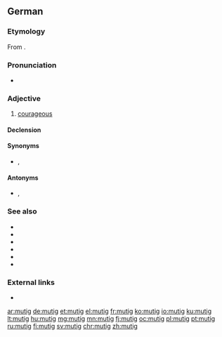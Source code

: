 ==German==

===Etymology===
From {{affix|de|Mut|-ig}}.

===Pronunciation===
* {{IPA|/ˈmuːtɪç/|lang=de}}

===Adjective===
{{de-adj|er|sten}}

# [[courageous]]

====Declension====
{{de-decl-adj|mutig|mutiger|mutigst}}

====Synonyms====
* {{l|de|couragiert}}, {{l|de|tapfer}}

====Antonyms====
* {{l|de|ängstlich}}, {{l|de|feige}}

===See also===
* {{l|de|fett}}
* {{l|de|fortschrittlich}}
* {{l|de|hervorgehoben}}
* {{l|de|kühn}}
* {{l|de|tapfer}}
* {{l|de|unerschrocken}}

===External links===
* {{R:Duden}}

[[ar:mutig]]
[[de:mutig]]
[[et:mutig]]
[[el:mutig]]
[[fr:mutig]]
[[ko:mutig]]
[[io:mutig]]
[[ku:mutig]]
[[lt:mutig]]
[[hu:mutig]]
[[mg:mutig]]
[[mn:mutig]]
[[fj:mutig]]
[[oc:mutig]]
[[pl:mutig]]
[[pt:mutig]]
[[ru:mutig]]
[[fi:mutig]]
[[sv:mutig]]
[[chr:mutig]]
[[zh:mutig]]